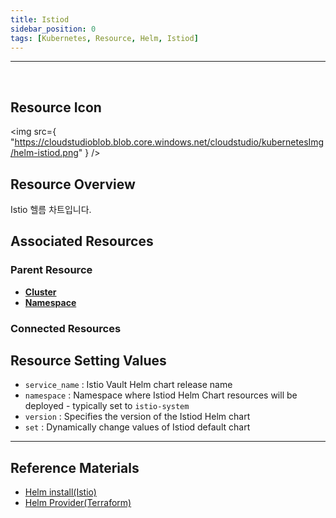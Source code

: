 ```yaml
---
title: Istiod
sidebar_position: 0
tags: [Kubernetes, Resource, Helm, Istiod]
---
```



<hr />
<br />


## Resource Icon

<img
    src={
        "https://cloudstudioblob.blob.core.windows.net/cloudstudio/kubernetesImg/helm-istiod.png"
    }
/>

## Resource Overview

Istio 헬름 차트입니다.

## Associated Resources

### Parent Resource

-   [**Cluster**](https://docs.cstudio.app/en/docs/resource/kubernetes/Base/Cluster)
-   [**Namespace**](https://docs.cstudio.app/en/docs/resource/kubernetes/Core/Namespace)

### Connected Resources




## Resource Setting Values

-   `service_name` : Istio Vault Helm chart release name
-   `namespace` : Namespace where Istiod Helm Chart resources will be deployed - typically set to `istio-system`
-   `version` : Specifies the version of the Istiod Helm chart
-   `set` : Dynamically change values of Istiod default chart


---

## Reference Materials

-   [Helm install(Istio)](https://istio.io/latest/en/docs/setup/install/helm/)
-   [Helm Provider(Terraform)](https://registry.terraform.io/providers/hashicorp/helm/latest/docs)

